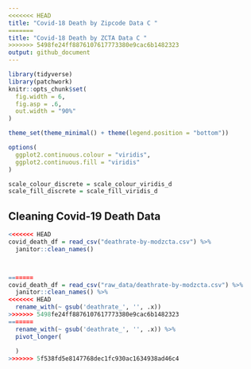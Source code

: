 ```yaml
---
<<<<<<< HEAD
title: "Covid-18 Death by Zipcode Data C "
=======
title: "Covid-18 Death by ZCTA Data C "
>>>>>>> 5498fe24ff8876107617773380e9cac6b1482323
output: github_document
---
```


```r
library(tidyverse)
library(patchwork)
knitr::opts_chunk$set(
  fig.width = 6,
  fig.asp = .6,
  out.width = "90%"
)

theme_set(theme_minimal() + theme(legend.position = "bottom"))

options(
  ggplot2.continuous.colour = "viridis",
  ggplot2.continuous.fill = "viridis"
)

scale_colour_discrete = scale_colour_viridis_d
scale_fill_discrete = scale_fill_viridis_d
```

## Cleaning Covid-19 Death Data
```r
<<<<<<< HEAD
covid_death_df = read_csv("deathrate-by-modzcta.csv") %>% 
  janitor::clean_names()



=======
covid_death_df = read_csv("raw_data/deathrate-by-modzcta.csv") %>% 
  janitor::clean_names() %>% 
<<<<<<< HEAD
  rename_with(~ gsub('deathrate_', '', .x))
>>>>>>> 5498fe24ff8876107617773380e9cac6b1482323
=======
  rename_with(~ gsub('deathrate_', '', .x)) %>% 
  pivot_longer(
    
  )
>>>>>>> 5f538fd5e8147768dec1fc930ac1634938ad46c4
```

